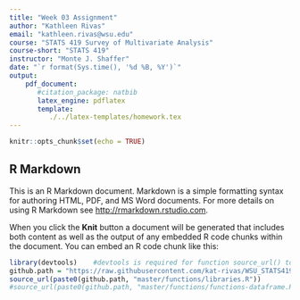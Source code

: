 ```yaml
---
title: "Week 03 Assignment"
author: "Kathleen Rivas"
email: "kathleen.rivas@wsu.edu"
course: "STATS 419 Survey of Multivariate Analysis"
course-short: "STATS 419"
instructor: "Monte J. Shaffer"
date: "`r format(Sys.time(), '%d %B, %Y')`"
output:
    pdf_document:
       #citation_package: natbib
       latex_engine: pdflatex
       template:
          ./../latex-templates/homework.tex
---
```


```r
knitr::opts_chunk$set(echo = TRUE)
```

## R Markdown

This is an R Markdown document. Markdown is a simple formatting syntax for authoring HTML, PDF, and MS Word documents. For more details on using R Markdown see <http://rmarkdown.rstudio.com>.

When you click the **Knit** button a document will be generated that includes both content as well as the output of any embedded R code chunks within the document. You can embed an R code chunk like this:

```r
library(devtools)    #devtools is required for function source_url() to work....
github.path = "https://raw.githubusercontent.com/kat-rivas/WSU_STATS419_FALL2020/"
source_url(paste0(github.path, "master/functions/libraries.R"))
#source_url(paste0(github.path, "master/functions/functions-dataframe.R"))
```

